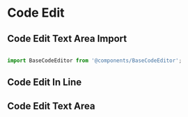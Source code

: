 

<Meta title="From/CodeEditor" component={BaseCodeEditor} />



# Code Edit

## Code Edit Text Area Import

```jsx

import BaseCodeEditor from '@components/BaseCodeEditor';


```

## Code Edit In Line
<Canvas>
  <BaseCodeEditor
    defaultValue = 'var myVar = customVars.myOpntionOne()'
    onChange = {console.log}
    customCSSClass = ''
    placeholder='my placeholder'
    plugins = {[
      {
        "name": "customVars",
        "isModule": true,
        "decorationClass": "code-tag code-editor-hl-formula",
        "options": {
            "myOpntionOne()": "customVars"
        },
        "matchRegex": /customVars\.(myOpntionOne())\b\((.*?)\)/g
      }
    ]}    
  />  
</Canvas>  

## Code Edit Text Area
<Canvas>
  <BaseCodeEditor 
    defaultValue = '{}'
    onChange = {console.log}
    customCSSClass = 'h-96 w-full !bg-white'
    placeholder='my placeholder'
    plugins = {[
      {
        "name": "customVars",
        "isModule": true,
        "decorationClass": "code-tag code-editor-hl-formula",
        "options": {
            "myOpntionOne()": "customVars"
        },
        "matchRegex": /customVars\.(myOpntionOne())\b\((.*?)\)/g
      }
    ]}    
  />
</Canvas>

